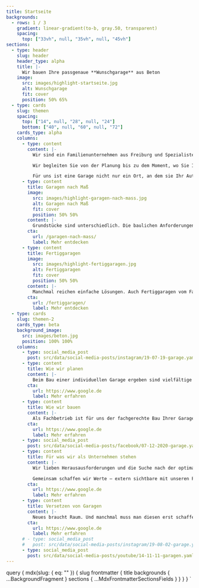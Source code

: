 ```yaml
---
title: Startseite
backgrounds:
  - rows: 1 / 3
    gradient: linear-gradient(to-b, gray.50, transparent)
    spacing:
      top: ["33vh", null, "35vh", null, "45vh"]
sections:
  - type: header
    slug: header
    header_type: alpha
    title: |-
      Wir bauen Ihre passgenaue **Wunschgarage** aus Beton
    image:
      src: images/highlight-startseite.jpg
      alt: Wunschgarage
      fit: cover
      position: 50% 65%
  - type: cards
    slug: themen
    spacing:
      top: ["14", null, "28", null, "24"]
      bottom: ["40", null, "60", null, "72"]
    cards_type: alpha
    columns:
      - type: content
        content: |-
          Wir sind ein Familienunternehmen aus Freiburg und Spezialisten für Betongaragen nach Maß. Bei uns bekommen Sie ganzheitliche Lösungen: individuell, passgenau, besonders.

          Wir begleiten Sie von der Planung bis zu dem Moment, wo Sie Ihre fertige Garage das erst Mal sehen und wahrnehmen, wie wunderbar sie Ihr Grundstück und die bestehende Architektur ergänzt.

          Für uns ist eine Garage nicht nur ein Ort, an dem sie Ihr Auto und andere Dinge unterbringen. Für uns ist eine Garage Ausdruck von Individualität. Der Raum, der Ihr Wohnumfeld stimmig ergänzt. Der Raum, der passgenau von uns für Sie entwickelt wird.
      - type: content
        title: Garagen nach Maß
        image:
          src: images/highlight-garagen-nach-mass.jpg
          alt: Garagen nach Maß
          fit: cover
          position: 50% 50%
        content: |-
          Grundstücke sind unterschiedlich. Die baulichen Anforderungen an die Garage somit meist auch. Wir können Ihnen die passgenaue Garage für alle Gegebenheiten planen und bauen: für Hanglagen, für Nischen und Ecken, zum Überfahren, für schräge Grundstücksgrenzen, in Überhöhe – es bleiben keine Wünsche offen.
        cta:
          url: /garagen-nach-mass/
          label: Mehr entdecken
      - type: content
        title: Fertiggaragen
        image:
          src: images/highlight-fertiggaragen.jpg
          alt: Fertiggaragen
          fit: cover
          position: 50% 50%
        content: |-
          Manchmal reichen einfache Lösungen. Auch Fertiggaragen vom Fachmann können gute, kostengünstige Lösungen sein. Wir liefern Ihnen diese Varianten fix fertig auf Ihr Grundstück. Dabei haben Sie die Wahl zwischen Einzel,- Doppel oder Reihengaragen in verschiedenen Standard-Maßen.
        cta:
          url: /fertiggaragen/
          label: Mehr entdecken
  - type: cards
    slug: themen-2
    cards_type: beta
    background_image:
      src: images/beton.jpg
      position: 100% 100%
    columns:
      - type: social_media_post
        post: src/data/social-media-posts/instagram/19-07-19-garage.yaml
      - type: content
        title: Wie wir planen
        content: |-
          Beim Bau einer individuellen Garage ergeben sind vielfältige Fragestellungen. Wir beantworten solche Fragen jeden Tag und unterstützen Sie, damit alle baurechtlichen Grundlagen berücksichtigt werden, das Projekt optimal geplant wird und Ihre Wünsche bestmöglich umgesetzt werden.
        cta:
          url: https://www.google.de
          label: Mehr erfahren
      - type: content
        title: Wie wir bauen
        content: |-
          Als Fachbetrieb ist für uns der fachgerechte Bau Ihrer Garage ein wichtiges Anliegen. Dieses sichern wir mit unserer Erfahrung und der Auswahl von hochwertigen Materialien ab - angefangen vom Beton über Putze und Farben bis hin zur Ausstattung und Dach-Beschichtung. Und auch die statische Berechnung ist bei uns mit inbegriffen.
        cta:
          url: https://www.google.de
          label: Mehr erfahren
      - type: social_media_post
        post: src/data/social-media-posts/facebook/07-12-2020-garage.yaml
      - type: content
        title: Für was wir als Unternehmen stehen
        content: |-
          Wir lieben Herausausforderungen und die Suche nach der optimalen Lösung. Bei uns bekommen Sie von der Planung bis zur Umsetzung alles aus einer Hand.

          Gemeinsam schaffen wir Werte – extern sichtbare mit unseren Projekten und intern gelebt durch unsere familiäre Firmenkultur. Wir sind stolz auf unser Team aus fachlich versierten Mitarbeitern, die unsere Ziele teilen und die passende berufliche Basis und Erfahrung mitbringen.
        cta:
          url: https://www.google.de
          label: Mehr erfahren
      - type: content
        title: Versetzen von Garagen
        content: |-
          Neues braucht Raum. Und manchmal muss man diesen erst schaffen. Wir vesetzten Ihre alte Garage am Stück. Dafür nutzen wir unseren speziellen LKW, der bis zu 16 Tonnen anheben, aufladen und wegbringen kann. So können Sie das gute Stück entweder auf ein neues Fundament setzen, an einen anderen Platz auf Ihrem Grundstück bringen oder direkt entsorgen lassen.
        cta:
          url: https://www.google.de
          label: Mehr erfahren
      # - type: social_media_post
      #   post: src/data/social-media-posts/instagram/19-08-02-garage.yaml
      - type: social_media_post
        post: src/data/social-media-posts/youtube/14-11-11-garagen.yaml
---
```



  query {
    mdx(slug: { eq: "" }) {
      slug
      frontmatter {
        title
        backgrounds {
          ...BackgroundFragment
        }
        sections {
          ...MdxFrontmatterSectionsFields
        }
      }
    }
  }
`
